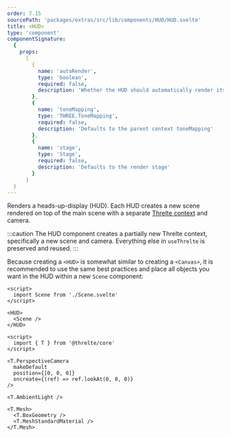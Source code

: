 ```yaml
---
order: 7.15
sourcePath: 'packages/extras/src/lib/components/HUD/HUD.svelte'
title: <HUD>
type: 'component'
componentSignature:
  {
    props:
      [
        {
          name: 'autoRender',
          type: 'boolean',
          required: false,
          description: 'Whether the HUD should automatically render its contents'
        },
        {
          name: 'toneMapping',
          type: 'THREE.ToneMapping',
          required: false,
          description: 'Defaults to the parent context toneMapping'
        },
        {
          name: 'stage',
          type: 'Stage',
          required: false,
          description: 'Defaults to the render stage'
        }
      ]
  }
---
```



Renders a heads-up-display (HUD). Each HUD creates a new scene rendered on top of the main scene with a separate [Threlte context](/reference/core/hooks/use-threlte) and camera.

:::caution
The HUD component creates a partially new Threlte context, specifically a new scene and camera.
Everything else in `useThrelte` is preserved and reused.
:::

<Example path="extras/hud/simple" />

Because creating a `<HUD>` is somewhat similar to creating a `<Canvas>`, it is recommended to use the same best practices and
place all objects you want in the HUD within a new `Scene` component:

```svelte title=MyHUD.svelte {2,6}+
<script>
  import Scene from './Scene.svelte'
</script>

<HUD>
  <Scene />
</HUD>
```

```svelte title=Scene.svelte
<script>
  import { T } from '@threlte/core'
</script>

<T.PerspectiveCamera
  makeDefault
  position={[0, 0, 0]}
  oncreate={(ref) => ref.lookAt(0, 0, 0)}
/>

<T.AmbientLight />

<T.Mesh>
  <T.BoxGeometry />
  <T.MeshStandardMaterial />
</T.Mesh>
```
